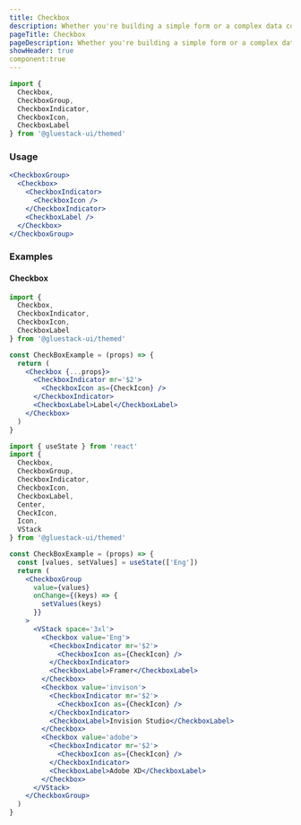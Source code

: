 ```yaml
---
title: Checkbox
description: Whether you're building a simple form or a complex data collection system, the Checkbox component offers a user-friendly way for users to select multiple options from a list.
pageTitle: Checkbox
pageDescription: Whether you're building a simple form or a complex data collection system, the Checkbox component offers a user-friendly way for users to select multiple options from a list.
showHeader: true
component:true
---
```


```jsx
import {
  Checkbox,
  CheckboxGroup,
  CheckboxIndicator,
  CheckboxIcon,
  CheckboxLabel
} from '@gluestack-ui/themed'
```

### Usage

```jsx
<CheckboxGroup>
  <Checkbox>
    <CheckboxIndicator>
      <CheckboxIcon />
    </CheckboxIndicator>
    <CheckboxLabel />
  </Checkbox>
</CheckboxGroup>
```

### Examples

#### Checkbox

```jsx
import {
  Checkbox,
  CheckboxIndicator,
  CheckboxIcon,
  CheckboxLabel
} from '@gluestack-ui/themed'

const CheckBoxExample = (props) => {
  return (
    <Checkbox {...props}>
      <CheckboxIndicator mr='$2'>
        <CheckboxIcon as={CheckIcon} />
      </CheckboxIndicator>
      <CheckboxLabel>Label</CheckboxLabel>
    </Checkbox>
  )
}
```

```jsx
import { useState } from 'react'
import {
  Checkbox,
  CheckboxGroup,
  CheckboxIndicator,
  CheckboxIcon,
  CheckboxLabel,
  Center,
  CheckIcon,
  Icon,
  VStack
} from '@gluestack-ui/themed'

const CheckBoxExample = (props) => {
  const [values, setValues] = useState(['Eng'])
  return (
    <CheckboxGroup
      value={values}
      onChange={(keys) => {
        setValues(keys)
      }}
    >
      <VStack space='3xl'>
        <Checkbox value='Eng'>
          <CheckboxIndicator mr='$2'>
            <CheckboxIcon as={CheckIcon} />
          </CheckboxIndicator>
          <CheckboxLabel>Framer</CheckboxLabel>
        </Checkbox>
        <Checkbox value='invison'>
          <CheckboxIndicator mr='$2'>
            <CheckboxIcon as={CheckIcon} />
          </CheckboxIndicator>
          <CheckboxLabel>Invision Studio</CheckboxLabel>
        </Checkbox>
        <Checkbox value='adobe'>
          <CheckboxIndicator mr='$2'>
            <CheckboxIcon as={CheckIcon} />
          </CheckboxIndicator>
          <CheckboxLabel>Adobe XD</CheckboxLabel>
        </Checkbox>
      </VStack>
    </CheckboxGroup>
  )
}
```
